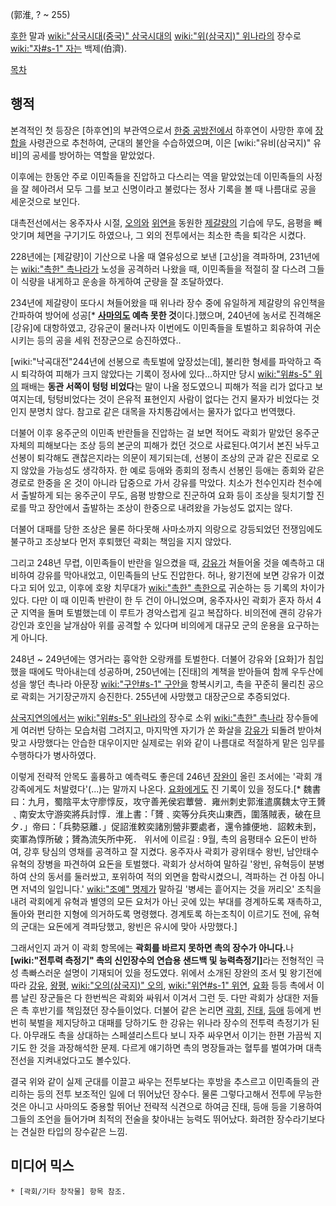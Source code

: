 (郭淮, ? ~ 255)

[[후한]] 말과 [[wiki:"삼국시대(중국)" 삼국시대]]의 [[wiki:"위(삼국지)" 위]]나라의 장수로 [[wiki:"자#s-1" 자]]는 백제(伯濟).

[[목차]]
== 행적 ==
본격적인 첫 등장은 [하후연]의 부관역으로서 [[한중 공방전]]에서 하후연이 사망한 후에 [[장합]]을 사령관으로 추천하여, 군대의 불안을 수습하였으며, 이은 [wiki:"유비(삼국지)" 유비]의 공세를 방어하는 역할을 맡았었다.

이후에는 한동안 주로 이민족들을 진압하고 다스리는 역을 맡았었는데 이민족들의 사정을 잘 헤아려서 모두 그를 보고 신명이라고 불렀다는 정사 기록을 볼 때 나름대로 공을 세운것으로 보인다.

대촉전선에서는 옹주자사 시절, [[오의]]와 [[위연]]을 동원한 [[제갈량]]의 기습에 무도, 음평을 빼앗기며 체면을 구기기도 하였으나, 그 외의 전투에서는 최소한 촉을 퇴각은 시켰다. 

228년에는 [제갈량]이 기산으로 나올 때 열유성으로 보낸 [고상]을 격파하며, 231년에는 [[wiki:"촉한" 촉나라]]가 노성을 공격하러 나왔을 때, 이민족들을 적절히 잘 다스려 그들이 식량을 내게하고 운송을 하게하여 군량을 잘 조달하였다.

234년에 제갈량이 또다시 쳐들어왔을 때 위나라 장수 중에 유일하게 제갈량의 유인책을 간파하여 방어에 성공[* '''[[사마의]]도 예측 못한 것'''이다.]했으며, 240년에 농서로 진격해온 [강유]에 대항하였고, 강유군이 물러나자 이번에도 이민족들을 토벌하고 회유하여 귀순시키는 등의 공을 세워 전장군으로 승진하였다..

[wiki:"낙곡대전"244년에 선봉으로 촉토벌에 앞장섰는데], 불리한 형세를 파악하고 즉시 퇴각하여 피해가 크지 않았다는 기록이 정사에 있다...하지만 당시 [[wiki:"위#s-5" 위]]의 패배는 '''동관 서쪽이 텅텅 비었다'''는 말이 나올 정도였으니 피해가 적을 리가 없다고 보여지는데, 텅텅비었다는 것이 은유적 표현인지 사람이 없다는 건지 물자가 비었다는 것인지 분명치 않다. 참고로 같은 대목을 자치통감에서는 물자가 없다고 번역했다.

더불어 이후 옹주군의 이민족 반란들을 진압하는 걸 보면 적어도 곽회가 맡았던 옹주군 자체의 피해보다는 조상 등의 본군의 피해가 컸던 것으로 사료된다.여기서 본진 놔두고 선봉이 퇴각해도 괜찮은지라는 의문이 제기되는데, 선봉이 조상의 군과 같은 진로로 오지 않았을 가능성도 생각하자. 한 예로 등애와 종회의 정촉시 선봉인 등애는 종회와 같은 경로로 한중을 온 것이 아니라 답중으로 가서 강유를 막았다. 치소가 천수인지라 천수에서 출발하게 되는 옹주군이 무도, 음평 방향으로 진군하여 요화 등이 조상을 뒷치기할 진로를 막고 장안에서 출발하는 조상이 한중으로 내려왔을 가능성도 없지는 않다. 

더불어 대패를 당한 조상은 물론 하다못해 사마소까지 의랑으로 강등되었던 전쟁임에도 불구하고 조상보다 먼저 후퇴했던 곽회는 책임을 지지 않았다.

그리고 248년 무렵, 이민족들이 반란을 일으켰을 때, [[강유]]가 쳐들어올 것을 예측하고 대비하여 강유를 막아내었고, 이민족들의 난도 진압한다. 허나, 왕기전에 보면 강유가 이겼다고 되어 있고, 이후에 호왕 치무대가 [[wiki:"촉한" 촉한]]으로 귀순하는 등 기록의 차이가 있다. 다만 이 때 이민족 반란이 한 두 건이 아니었으며, 옹주자사인 곽회가 혼자 하서 4군 지역을 돌며 토벌했는데 이 루트가 경악스럽게 길고 복잡하다. 비의전에 괜히 강유가 강인과 호인을 날개삼아 위를 공격할 수 있다며 비의에게 대규모 군의 운용을 요구하는 게 아니다.

248년 ~ 249년에는 영거라는 흉악한 오랑캐를 토벌한다. 더불어 강유와 [요화]가 침입 했을 때에도 막아내는데 성공하며, 250년에는 [진태]의 계책을 받아들여 함께 우두산에 성을 쌓던 촉나라 아문장 [[wiki:"구안#s-1" 구안]]을 항복시키고, 촉을 꾸준히 물리친 공으로 곽회는 거기장군까지 승진한다. 255년에 사망했고 대장군으로 추증되었다.

[[삼국지연의]]에서는 [[wiki:"위#s-5" 위나라]]의 장수로 소위 [[wiki:"촉한" 촉나라]] 장수들에게 여러번 당하는 모습처럼 그려지고, 마지막엔 자기가 쏜 화살을 [[강유]]가 되돌려 받아쳐 맞고 사망했다는 안습한 대우이지만 실제로는 위와 같이 나름대로 적절하게 맡은 임무를 수행하다가 병사하였다. 

이렇게 전략적 안목도 훌륭하고 예측력도 좋은데 246년 [[장완]]이 올린 조서에는 '곽회 걔 강족에게도 처발렸다'(...)는 말까지 나온다. [[요화]]에게도 진 기록이 있을 정도다.[* 魏書曰：九月，蜀陰平太守廖惇反，攻守善羌侯宕蕈營．雍州刺史郭淮遣廣魏太守王贇﹑南安太守游奕將兵討惇．淮上書：「贇﹑奕等分兵夾山東西，圍落賊表，破在旦夕．」帝曰：「兵勢惡離．」促詔淮敕奕諸別營非要處者，還令據便地．詔敕未到，奕軍為惇所破；贇為流矢所中死． 위서에 이르길 : 9월, 촉의 음평태수 요돈이 반하여, 강후 탕심의 영채를 공격하고 잘 지켰다. 옹주자사 곽회가 광위태수 왕빈, 남안태수 유혁의 장병을 파견하여 요돈을 토벌했다. 곽회가 상서하여 말하길 '왕빈, 유혁등이 분병하여 산의 동서를 둘러쌌고, 포위하여 적의 외면을 함락시켰으니, 격파하는 건 아침 아니면 저녁의 일입니다.' [[wiki:"조예" 명제]]가 말하길 '병세는 흩어지는 것을 꺼리오' 조칙을 내려 곽회에게 유혁과 별영의 모든 요처가 아닌 곳에 있는 부대를 경계하도록 재촉하고, 돌아와 편리한 지형에 의거하도록 명령했다. 경계토록 하는조칙이 이르기도 전에, 유혁의 군대는 요돈에게 격파당했고, 왕빈은 유시에 맞아 사망했다.]

그래서인지 과거 이 곽회 항목에는 '''곽회를 바르지 못하면 촉의 장수가 아니다.'''나 '''[wiki:"전투력 측정기" 촉의 신인장수의 연습용 샌드백 및 능력측정기]'''라는 전형적인 극성 촉빠스러운 설명이 기재되어 있을 정도였다. 위에서 소개된 장완의 조서 및 왕기전에 따라 [[강유]], [[왕평]], [[wiki:"오의(삼국지)" 오의]], [[wiki:"위연#s-1" 위연]], [[요화]] 등등 촉에서 이름 날린 장군들은 다 한번씩은 곽회와 싸워서 이겨서 그런 듯. 다만 곽회가 상대한 저들은 촉 후반기를 책임졌던 장수들이었다. 더불어 같은 논리면 [[곽회]], [[진태]], [[등애]] 등에게 번번히 북벌을 제지당하고 대패를 당하기도 한 강유는 위나라 장수의 전투력 측정기가 된다. 아무래도 촉을 상대하는 스페셜리스트다 보니 자주 싸우면서 이기는 한편 가끔씩 지기도 한 것을 과장해석한 문제.  다르게 얘기하면 촉의 명장들과는 혈투를 벌여가며 대촉전선을 지켜내었다고도 볼수있다.

결국 위와 같이 실제 군대를 이끌고 싸우는 전투보다는 후방을 추스르고 이민족들의 관리하는 등의 전투 보조적인 일에 더 뛰어났던 장수다. 물론 그렇다고해서 전투에 무능한 것은 아니고 사마의도 중용할 뛰어난 전략적 식견으로 하여금 진태, 등애 등을 기용하여 그들의 조언을 들어가며 최적의 전술을 찾아내는 능력도 뛰어났다. 화려한 장수라기보다는 견실한 타입의 장수같은 느낌.

== 미디어 믹스 ==
 * [곽회/기타 창작물] 항목 참조.

